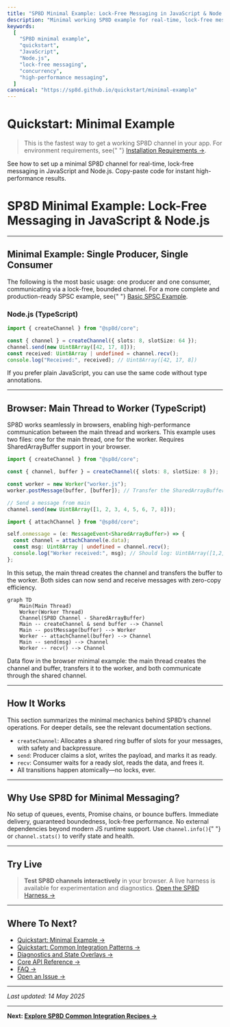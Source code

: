 ```yaml
---
title: "SP8D Minimal Example: Lock-Free Messaging in JavaScript & Node.js"
description: "Minimal working SP8D example for real-time, lock-free messaging in JavaScript and Node.js. Copy-paste code for instant high-performance results."
keywords:
  [
    "SP8D minimal example",
    "quickstart",
    "JavaScript",
    "Node.js",
    "lock-free messaging",
    "concurrency",
    "high-performance messaging",
  ]
canonical: "https://sp8d.github.io/quickstart/minimal-example"
---
```



# Quickstart: Minimal Example

> This is the fastest way to get a working SP8D channel in your app. For environment requirements, see{" "}
> [Installation Requirements →](/quickstart/installation#requirements).

See how to set up a minimal SP8D channel for real-time, lock-free messaging in JavaScript and Node.js. Copy-paste code for instant high-performance results.

# SP8D Minimal Example: Lock-Free Messaging in JavaScript & Node.js

---

## Minimal Example: Single Producer, Single Consumer

<Callout type="info" title="About This Example">
  The following is the most basic usage: one producer and one consumer,
  communicating via a lock-free, bounded channel. For a more complete and
  production-ready SPSC example, see{" "}
  <a href="/examples/basic-spsc">Basic SPSC Example</a>.
</Callout>

### Node.js (TypeScript)

```ts copy showLineNumbers filename="minimal-example.ts"
import { createChannel } from "@sp8d/core";

const { channel } = createChannel({ slots: 8, slotSize: 64 });
channel.send(new Uint8Array([42, 17, 8]));
const received: Uint8Array | undefined = channel.recv();
console.log("Received:", received); // Uint8Array([42, 17, 8])
```

<Callout type="tip" title="JavaScript Users">
  If you prefer plain JavaScript, you can use the same code without type
  annotations.
</Callout>

---

## Browser: Main Thread to Worker (TypeScript)

<Callout type="info" title="Browser Requirements">
  SP8D works seamlessly in browsers, enabling high-performance communication
  between the main thread and workers. This example uses two files: one for the
  main thread, one for the worker. Requires SharedArrayBuffer support in your
  browser.
</Callout>

```ts copy showLineNumbers filename="main.ts"
import { createChannel } from "@sp8d/core";

const { channel, buffer } = createChannel({ slots: 8, slotSize: 8 });

const worker = new Worker("worker.js");
worker.postMessage(buffer, [buffer]); // Transfer the SharedArrayBuffer

// Send a message from main
channel.send(new Uint8Array([1, 2, 3, 4, 5, 6, 7, 8]));
```

```ts copy showLineNumbers filename="worker.ts"
import { attachChannel } from "@sp8d/core";

self.onmessage = (e: MessageEvent<SharedArrayBuffer>) => {
  const channel = attachChannel(e.data);
  const msg: Uint8Array | undefined = channel.recv();
  console.log("Worker received:", msg); // Should log: Uint8Array([1,2,3,4,5,6,7,8])
};
```

<Callout type="info" title="How It Works">
  In this setup, the main thread creates the channel and transfers the buffer to
  the worker. Both sides can now send and receive messages with zero-copy
  efficiency.
</Callout>

```mermaid
graph TD
    Main(Main Thread)
    Worker(Worker Thread)
    Channel(SP8D Channel - SharedArrayBuffer)
    Main -- createChannel & send buffer --> Channel
    Main -- postMessage(buffer) --> Worker
    Worker -- attachChannel(buffer) --> Channel
    Main -- send(msg) --> Channel
    Worker -- recv() --> Channel
```

<Callout type="info" title="Data Flow">
  Data flow in the browser minimal example: the main thread creates the channel
  and buffer, transfers it to the worker, and both communicate through the
  shared channel.
</Callout>

---

## How It Works

<Callout type="info" title="Channel Mechanics">
  This section summarizes the minimal mechanics behind SP8D’s channel
  operations. For deeper details, see the relevant documentation sections.
</Callout>

- `createChannel`: Allocates a shared ring buffer of slots for your messages, with safety and backpressure.
- `send`: Producer claims a slot, writes the payload, and marks it as ready.
- `recv`: Consumer waits for a ready slot, reads the data, and frees it.
- All transitions happen atomically—no locks, ever.

---

## Why Use SP8D for Minimal Messaging?

<Callout type="success" title="Why SP8D?">
  No setup of queues, events, Promise chains, or bounce buffers. Immediate
  delivery, guaranteed boundedness, lock-free performance. No external
  dependencies beyond modern JS runtime support. Use <code>channel.info()</code>{" "}
  or <code>channel.stats()</code> to verify state and health.
</Callout>

---

## Try Live

> **Test SP8D channels interactively** in your browser. A live harness is available for experimentation and diagnostics. [Open the SP8D Harness →](https://harness.sp8d.com/)

---

## Where To Next?

- [Quickstart: Minimal Example →](/quickstart/minimal-example)
- [Quickstart: Common Integration Patterns →](/quickstart/common-recipes)
- [Diagnostics and State Overlays →](/guides-and-howtos/faqs)
- [Core API Reference →](/api-reference/channel-api)
- [FAQ →](/guides-and-howtos/faqs)
- [Open an Issue →](https://github.com/SP8D/sp8d/issues)

---

_Last updated: 14 May 2025_

---

**Next: [Explore SP8D Common Integration Recipes →](/quickstart/common-recipes)**
